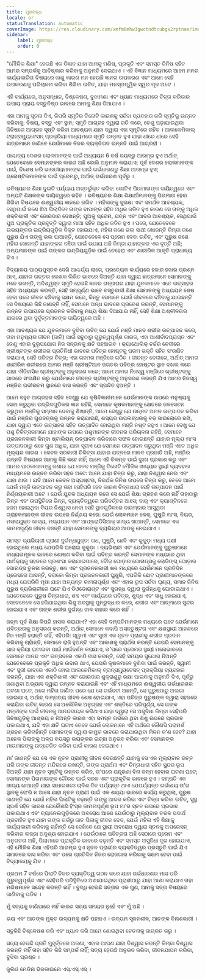 ```yaml
---
title: ମୁଖବନ୍ଧ
locale: or
statusTranslation: automatic
coverImage: https://res.cloudinary.com/xmfm6mhw3gwctndtcubgx2rptnae/image/upload/v1740337243/small_cover_educacion_fundamental_a051170f1c.webp
sidebar:
    label: ମୁଖବନ୍ଧ
    order: 0
---
```

"ମୌଳିକ ଶିକ୍ଷା" ହେଉଛି ଏକ ବିଜ୍ଞାନ ଯାହା ଆମକୁ ମଣିଷ, ପ୍ରକୃତି ଏବଂ ସମସ୍ତ ଜିନିଷ ସହିତ ଆମର ସମ୍ପର୍କକୁ ଆବିଷ୍କାର କରିବାକୁ ଅନୁମତି ଦେଇଥାଏ । ଏହି ବିଜ୍ଞାନ ମାଧ୍ୟମରେ ଆମେ ମନର କାର୍ଯ୍ୟକାରିତା ବିଷୟରେ ଜାଣୁ କାରଣ ମନ ହେଉଛି ଜ୍ଞାନର ଉପକରଣ ଏବଂ ଆମେ ସେହି ଉପକରଣକୁ ପରିଚାଳନା କରିବା ଶିଖିବା ଉଚିତ, ଯାହା ମନସ୍ତାତ୍ତ୍ୱିକ ସ୍ୱର ମୂଳ ଅଟେ ।

ଏହି କାର୍ଯ୍ୟରେ, ଅନୁସନ୍ଧାନ, ବିଶ୍ଳେଷଣ, ବୁଝାମଣା ଏବଂ ଧ୍ୟାନ ମାଧ୍ୟମରେ ଚିନ୍ତା କରିବାର ଉପାୟ ପ୍ରାୟ ବସ୍ତୁନିଷ୍ଠ ଭାବରେ ଆମକୁ ଶିକ୍ଷା ଦିଆଯାଏ ।

ଏହା ଆମକୁ ସୂଚନା ଦିଏ, କିପରି ସ୍ମୃତିର ତିନୋଟି କାରଣକୁ ସର୍ବଦା ବ୍ୟବହାର କରି ସ୍ମୃତିକୁ ଉନ୍ନତ କରିବାକୁ: ବିଷୟ, ବସ୍ତୁ ଏବଂ ସ୍ଥାନ; ସ୍ମୃତି ଆଗ୍ରହ ଦ୍ୱାରା ଗତି କରେ, ତେଣୁ ପଢ଼ାଯାଉଥିବା ଜିନିଷରେ ଆଗ୍ରହ ସୃଷ୍ଟି କରିବା ଆବଶ୍ୟକ ଯାହା ଦ୍ୱାରା ଏହା ସ୍ମୃତିରେ ରହିବ । ଆଲକେମିକାଲ୍ ଟ୍ରାନ୍ସମ୍ୟୁଟେସନ୍ ପ୍ରକ୍ରିୟା ମାଧ୍ୟମରେ ସ୍ମୃତି ଉନ୍ନତ ହୁଏ ଯାହା ଧୀରେ ଧୀରେ ସେହି ଛାତ୍ରମାନେ ଜାଣିବେ ଯେଉଁମାନେ ନିଜର ବ୍ୟକ୍ତିଗତ ଉନ୍ନତି ପାଇଁ ଆଗ୍ରହୀ ।

ପାଶ୍ଚାତ୍ୟ ଦେଶର ଲୋକମାନଙ୍କ ପାଇଁ ଅଧ୍ୟୟନ 6 ବର୍ଷ ବୟସରୁ ଆରମ୍ଭ ହୁଏ ଅର୍ଥାତ୍ ଯେତେବେଳେ ସେମାନଙ୍କର କାରଣ ଅଛି ବୋଲି ଅନୁମାନ କରାଯାଏ; ପୂର୍ବ ଦେଶର ଲୋକମାନଙ୍କ ପାଇଁ, ବିଶେଷ କରି ଭାରତୀୟମାନଙ୍କ ପାଇଁ ଗର୍ଭଧାରଣରୁ ଶିକ୍ଷା ଆରମ୍ଭ ହୁଏ; ଗ୍ନୋଷ୍ଟିକମାନଙ୍କ ପାଇଁ ପ୍ରେମରୁ, ଅର୍ଥାତ୍ ଗର୍ଭଧାରଣ ପୂର୍ବରୁ ।

ଭବିଷ୍ୟତର ଶିକ୍ଷା ଦୁଇଟି ପର୍ଯ୍ୟାୟ ଅନ୍ତର୍ଭୁକ୍ତ କରିବ: ଗୋଟିଏ ପିତାମାତାଙ୍କ ଦାୟିତ୍ୱରେ ଏବଂ ଅନ୍ୟଟି ଶିକ୍ଷକଙ୍କ ଦାୟିତ୍ୱରେ ରହିବ । ଭବିଷ୍ୟତର ଶିକ୍ଷା ଶିକ୍ଷାର୍ଥୀମାନଙ୍କୁ ପିତାମାତା ହେବା ଶିଖିବା ବିଷୟରେ ଈଶ୍ୱରୀୟ ଜ୍ଞାନରେ ରଖିବ । ମହିଳାଙ୍କୁ ସୁରକ୍ଷା ଏବଂ ସମର୍ଥନ ଆବଶ୍ୟକ, ସେଥିପାଇଁ ଜଣେ ଝିଅ ପିଲାଦିନେ ତାଙ୍କ ବାପାଙ୍କ ସହିତ ଅଧିକ ଜଡିତ ହୁଏ କାରଣ ସେ ତାଙ୍କୁ ଅଧିକ ଶକ୍ତିଶାଳୀ ଏବଂ ଜୋରଦାର ଦେଖନ୍ତି; ପୁଅକୁ ପ୍ରେମ, ଯତ୍ନ ଏବଂ ଆଦର ଆବଶ୍ୟକ, ସେଥିପାଇଁ ପୁଅ ପ୍ରାକୃତିକ ପ୍ରବୃତ୍ତି ଦ୍ୱାରା ମାଆ ସହିତ ଅଧିକ ଜଡିତ ହୁଏ । ପରେ, ଯେତେବେଳେ ଉଭୟଙ୍କର ଇନ୍ଦ୍ରିୟଗୁଡ଼ିକ ବିକୃତ ହୋଇଯାଏ, ମହିଳା ଜଣେ ଭଲ ସାଥୀ ଖୋଜନ୍ତି କିମ୍ବା ଜଣେ ପୁରୁଷ ଯିଏ ତାଙ୍କୁ ଭଲ ପାଆନ୍ତି, ଯେତେବେଳେ ସେ ପ୍ରେମ ଦେବା ଉଚିତ୍, ଏବଂ ପୁରୁଷ ଜଣେ ମହିଳା ଖୋଜନ୍ତି ଯାହାଙ୍କର ବଞ୍ଚିବା ପାଇଁ ଉପାୟ ଅଛି କିମ୍ବା ଯାହାଙ୍କର ଏକ ବୃତ୍ତି ଅଛି; ଅନ୍ୟମାନଙ୍କ ପାଇଁ ତାଙ୍କର ଇନ୍ଦ୍ରିୟଗୁଡ଼ିକ ପାଇଁ ଚେହେରା ଏବଂ ଶାରୀରିକ ଆକୃତି ପ୍ରାଧାନ୍ୟ ଦିଏ ।

ବିଦ୍ୟାଳୟ ପାଠ୍ୟପୁସ୍ତକ ଦେଖି ଆଶ୍ଚର୍ଯ୍ୟ ଲାଗେ, ପ୍ରତ୍ୟେକ କାର୍ଯ୍ୟରେ ହଜାର ହଜାର ପ୍ରଶ୍ନ ଥାଏ, ଯାହାର ଉତ୍ତର ଲେଖକ ଲିଖିତ ଭାବରେ ଦିଅନ୍ତି ଯାହା ଦ୍ୱାରା ଛାତ୍ରମାନେ ସେମାନଙ୍କୁ ମନେ ରଖନ୍ତି, ଅବିଶ୍ୱସ୍ତ ସ୍ମୃତି ହେଉଛି ଜ୍ଞାନର ଗନ୍ତାଘର ଯାହା ଯୁବକମାନେ ଏତେ ଉତ୍ସାହର ସହିତ ଅଧ୍ୟୟନ କରନ୍ତି, ସେହି ସମ୍ପୂର୍ଣ୍ଣ ଭାବେ ବସ୍ତୁବାଦୀ ଶିକ୍ଷା ସେମାନଙ୍କୁ ଅଧ୍ୟୟନ ଶେଷ ହେବା ପରେ ଜୀବନ ବଞ୍ଚିବାକୁ ସକ୍ଷମ କରେ, କିନ୍ତୁ ସେମାନେ ଯେଉଁ ଜୀବନରେ ବଞ୍ଚିବାକୁ ଯାଉଛନ୍ତି ସେ ବିଷୟରେ କିଛି ଜାଣନ୍ତି ନାହିଁ, ସେମାନେ ଅନ୍ଧ ଭାବରେ ପ୍ରବେଶ କରନ୍ତି, ସେମାନଙ୍କୁ ଉନ୍ନତ ଉପାୟରେ ପ୍ରଜନନ କରିବାକୁ ମଧ୍ୟ ଶିକ୍ଷା ଦିଆଯାଇ ନାହିଁ, ସେହି ଶିକ୍ଷା ଅଶ୍ଳୀଳତାର ଛାଇରେ ଥିବା ଦୁର୍ବୃତ୍ତମାନଙ୍କ ଦାୟିତ୍ୱରେ ଅଛି ।

ଏହା ଆବଶ୍ୟକ ଯେ ଯୁବକମାନେ ବୁଝିବା ଉଚିତ୍ ଯେ ଯେଉଁ ମଞ୍ଜି ମାନବ ଶରୀର ଉତ୍ପାଦନ କରେ, ତାହା ମନୁଷ୍ୟର ଜୀବନ (ଜାତି) ପାଇଁ ସବୁଠାରୁ ଗୁରୁତ୍ୱପୂର୍ଣ୍ଣ କାରକ, ଏହା ଆଶୀର୍ବାଦପ୍ରାପ୍ତ ଏବଂ ତେଣୁ ଏହାର ଦୁରୂପଯୋଗ ନିଜ ସନ୍ତାନକୁ କ୍ଷତି ପହଞ୍ଚାଇବ । କ୍ୟାଥୋଲିକ୍ ଚର୍ଚ୍ଚର ବେଦୀରେ ଖ୍ରୀଷ୍ଟଙ୍କ ଶରୀରର ପ୍ରତିନିଧୀ ଭାବରେ ପବିତ୍ର ହୋଷ୍ଟକୁ ପରମ ଭକ୍ତି ସହିତ ସଂରକ୍ଷିତ କରାଯାଏ, ସେହି ପବିତ୍ର ଚିତ୍ର; ଏହା ଗହମର ମଞ୍ଜିରେ ଗଠିତ । ଜୀବନ୍ତ ବେଦୀରେ, ଅର୍ଥାତ୍ ଆମର ଶାରୀରିକ ଶରୀରରେ ଆମର ମଞ୍ଜି ଖ୍ରୀଷ୍ଟିଆନ ଜଗତର ପବିତ୍ର ହୋଷ୍ଟର ସ୍ଥାନ ଦଖଲ କରେ ଯାହା ଐତିହାସିକ ଖ୍ରୀଷ୍ଟଙ୍କୁ ଅନୁସରଣ କରେ; ଆମେ ଆମର ନିଜସ୍ୱ ମଞ୍ଜିରେ ଖ୍ରୀଷ୍ଟଙ୍କୁ ସାରରେ ସଂରକ୍ଷିତ କରୁ ଯେଉଁମାନେ ଜୀବନ୍ତ ଖ୍ରୀଷ୍ଟଙ୍କୁ ଅନୁସରଣ କରନ୍ତି ଯିଏ ଆମର ନିଜସ୍ୱ ମଞ୍ଜିର ଗଭୀରତମ ସ୍ଥାନରେ ବାସ କରନ୍ତି ଏବଂ ସ୍ପନ୍ଦିତ ହୁଅନ୍ତି ।

ଆମେ ବହୁତ ଆଗ୍ରହର ସହିତ ଦେଖୁଛୁ ଯେ କୃଷିବିଜ୍ଞାନୀମାନେ ଯେଉଁମାନଙ୍କ ଉପରେ ମନୁଷ୍ୟକୁ ସେବା କରୁଥିବା ଉଦ୍ଭିଦଗୁଡିକର ଜ୍ଞାନ ରହିଛି, ସେମାନେ କୃଷକମାନଙ୍କୁ କ୍ଷେତରେ ଜଳସେଚନ କରୁଥିବା ମଞ୍ଜିକୁ ସମ୍ମାନ ଦେବାକୁ ଶିଖାନ୍ତି, ଆମେ ଦେଖୁଛୁ ଯେ ଉନ୍ନତ ଅମଳ ଉତ୍ପାଦନ କରିବା ପାଇଁ ମଞ୍ଜିର ଗୁଣବତ୍ତାକୁ ଉନ୍ନତ କରାଯାଇଛି, ଶସ୍ୟର ଉପଲବ୍ଧତାକୁ ବଡ଼ ସାଇଲୋରେ ରଖି, ଯାହା ଦ୍ୱାରା ଏତେ ଉତ୍ସାହର ସହିତ ଉତ୍ପାଦିତ ହୋଇଥିବା ମଞ୍ଜି ନଷ୍ଟ ନହୁଏ । ଆମେ ଦେଖୁ ଯେ ପଶୁ ଚିକିତ୍ସକମାନେ ଯାହାଙ୍କ ଉପରେ ପଶୁମାନଙ୍କ ଜୀବନର ପରିଚାଳନା ରହିଛି, ସେମାନେ ପ୍ରଜନନକାରୀ କିମ୍ବା ଷ୍ଟାଲିୟନ୍ ଉତ୍ପାଦନ କରିବାରେ ସଫଳ ହୋଇଛନ୍ତି ଯାହାର ମୂଲ୍ୟ ମାଂସ ଉତ୍ପାଦଠାରୁ ଶହେ ଗୁଣ ଅଧିକ, ଯାହା ସୂଚାଏ ଯେ ସେମାନେ ଉତ୍ପାଦନ କରୁଥିବା ମଞ୍ଜି ଏତେ ଅଧିକ ମୂଲ୍ୟର କାରଣ । କେବଳ ସରକାରୀ ଚିକିତ୍ସା ଯାହାର ଯତ୍ନରେ ମାନବ ପ୍ରଜାତି ଅଛି, ମଞ୍ଜିର ଉନ୍ନତି ବିଷୟରେ ଆମକୁ କିଛି କହେ ନାହିଁ; ଆମେ ଏହି ବିଳମ୍ବ ପାଇଁ ଦୁଃଖ ପ୍ରକାଶ କରୁ ଏବଂ ଆମର ପାଠକମାନଙ୍କୁ ଜଣାଉ ଯେ ମାନବ ମଞ୍ଜିକୁ ତିନୋଟି ମୌଳିକ ଖାଦ୍ୟର ସ୍ଥାୟୀ ବ୍ୟବହାର ମାଧ୍ୟମରେ ଉନ୍ନତ କରିବା ସହଜ ଅଟେ: ଆମେ ଯାହା ଚିନ୍ତା କରୁ, ଯାହା ନିଶ୍ୱାସ ନେଉ ଏବଂ ଯାହା ଖାଉ । ଯଦି ଆମେ କେବଳ ଅସ୍ପଷ୍ଟତା, ନିରର୍ଥକ ଜିନିଷ ଉପରେ ଚିନ୍ତା କରୁ, ତେବେ ଆମେ ଯେଉଁ ମଞ୍ଜି ଉତ୍ପାଦନ କରୁ ତାହା ସେହିପରି ହେବ କାରଣ ଚିନ୍ତାଧାରା ସେହି ଉତ୍ପାଦନ ପାଇଁ ନିର୍ଣ୍ଣୟକାରୀ ଅଟେ । ଯେଉଁ ଯୁବକ ଅଧ୍ୟୟନ କରେ ସେ ଯେଉଁ ଶିକ୍ଷା ଗ୍ରହଣ କରେ ନାହିଁ ତାହାଠାରୁ ଭିନ୍ନ ଏବଂ ଉପସ୍ଥିତିରେ ଭିନ୍ନ, ବ୍ୟକ୍ତିତ୍ୱରେ ପରିବର୍ତ୍ତନ ଆସେ; ବାର୍ ଏବଂ କ୍ୟାଣ୍ଟିନରେ ହଜମ ହୋଇଥିବା ବିୟର ନିଶ୍ୱାସ ନେବା ସେହି ସ୍ଥାନଗୁଡିକରେ ବାରମ୍ବାର ଆସୁଥିବା ଗ୍ରାହକମାନଙ୍କ ଜୀବନ ଉପରେ ନିର୍ଣ୍ଣୟ କରେ: ଯେଉଁ ଲୋକମାନେ କେକ୍, ଘୁଷୁରି ମାଂସ, ବିୟର, ମସଲାଯୁକ୍ତ ଖାଦ୍ୟ, ମଦ୍ୟପାନ ଏବଂ ଆଫ୍ରୋଡିସିଆକ୍ ଖାଦ୍ୟ ଖାଆନ୍ତି, ସେମାନେ ଏକ କାମନାପୂର୍ଣ୍ଣ ଜୀବନ ବଞ୍ଚନ୍ତି ଯାହା ସେମାନଙ୍କୁ ବ୍ୟଭିଚାର ଆଡକୁ ନେଇଯାଏ ।

ସମସ୍ତ ବ୍ୟଭିଚାରୀ ପ୍ରାଣୀ ଦୁର୍ଗନ୍ଧଯୁକ୍ତ: ଗଧ, ଘୁଷୁରି, ଛେଳି ଏବଂ କୁକୁଡ଼ା ମଧ୍ୟ ପକ୍ଷୀ ହୋଇଥିଲେ ମଧ୍ୟ ଯେପରିକି ଘରୋଇ କୁକୁଡ଼ା । ବ୍ୟଭିଚାରୀ ଏବଂ ଯେଉଁମାନଙ୍କୁ ପୁରୁଷମାନେ ବାଧ୍ୟତାମୂଳକ ଭାବରେ ଶୋଷଣ କରିବା ପାଇଁ ପବିତ୍ର କରନ୍ତି ସେମାନଙ୍କ ମଧ୍ୟରେ ଥିବା ପାର୍ଥକ୍ୟକୁ ସହଜରେ ପ୍ରଶଂସା କରାଯାଇପାରେ, ଦୌଡ଼ ଘୋଡ଼ାର ଗୋନାଡ୍ସକୁ ଲୋଡିଙ୍ଗ୍ ଘୋଡ଼ାର ଗୋନାଡ୍ସ ତୁଳନା କରନ୍ତୁ, ଷଣ୍ଢ ଏବଂ ପ୍ରଜନନକାରୀ ଷଣ୍ଢ ମଧ୍ୟରେ ଯେଉଁମାନେ ପ୍ରତିଦିନ ପ୍ରେସରେ ଆସନ୍ତି, ବରାକୋ କିମ୍ବା ପ୍ରଜନନକାରୀ ଘୁଷୁରି, ଏପରିକି ଛୋଟ ପ୍ରାଣୀମାନଙ୍କରେ ମଧ୍ୟ ଯେପରିକି ମୂଷା ଯାହା ଅତ୍ୟନ୍ତ କାମନାପୂର୍ଣ୍ଣ ଏବଂ ଏହାର ରୂପ ସର୍ବଦା ଘୃଣ୍ୟ, ସମାନ ଜିନିଷ ପୁରୁଷ ବ୍ୟଭିଚାରୀରେ ଘଟେ ଯିଏ ଡିଓଡୋରାଣ୍ଟ ଏବଂ ସୁଗନ୍ଧ ଦ୍ୱାରା ଦୁର୍ଗନ୍ଧକୁ ଘୋଡାଇଥାଏ । ଯେତେବେଳେ ପୁରୁଷ ଚିନ୍ତାଧାରା, ଶବ୍ଦ ଏବଂ କାର୍ଯ୍ୟରେ ପବିତ୍ର, ଶୁଦ୍ଧ ଏବଂ ସାଧୁ ହୋଇଯାଏ, ସେତେବେଳେ ସେ ହଜିଯାଇଥିବା ଶିଶୁ ଅବସ୍ଥାକୁ ପୁନରୁଦ୍ଧାର କରେ, ଶରୀର ଏବଂ ଆତ୍ମାରେ ସୁନ୍ଦର ହୋଇଯାଏ ଏବଂ ତାଙ୍କ ଶରୀର ଦୁର୍ଗନ୍ଧ ଝାଳ ବାହାର କରେ ନାହିଁ ।

ଜନ୍ମ ପୂର୍ବ ଶିକ୍ଷା କିପରି ହାସଲ କରାଯାଏ? ଏହା ସେହି ଦମ୍ପତିମାନଙ୍କ ମଧ୍ୟରେ ଘଟେ ଯେଉଁମାନେ ପବିତ୍ରତାକୁ ଅନୁସରଣ କରନ୍ତି, ଅର୍ଥାତ୍ ସେମାନେ କଦାପି ଅସନ୍ତୁଷ୍ଟତା ଏବଂ କ୍ଷଣସ୍ଥାୟୀ ଆନନ୍ଦରେ ନିଜ ମଞ୍ଜି ହରାନ୍ତି ନାହିଁ, ଏହିପରି: ସ୍ୱାମୀ ଏବଂ ସ୍ତ୍ରୀ ଏକ ନୂତନ ପ୍ରାଣୀକୁ ଶରୀର ପ୍ରଦାନ କରିବାକୁ ଚାହାଁନ୍ତି, ସେମାନେ ରାଜି ହୁଅନ୍ତି ଏବଂ ଆକାଶକୁ ପ୍ରାର୍ଥନା କରନ୍ତି ଯେପରି ସେମାନଙ୍କୁ ସାର କ୍ରିୟା ଘଟାଇବା ପାଇଁ ମାର୍ଗଦର୍ଶନ କରାଯାଏ, ତା’ପରେ ପ୍ରେମର ସ୍ଥାୟୀ ମନୋଭାବରେ ସେମାନେ ଆନନ୍ଦ ଏବଂ ଉତ୍ସବରେ ଏକାଠି ବାସ କରନ୍ତି, ସେହି ସମୟର ସୁଯୋଗ ନିଅନ୍ତି ଯେତେବେଳେ ପ୍ରକୃତି ଅଧିକ ଉଦାର ଥାଏ, ଯେପରି କୃଷକମାନେ ବୁଣିବା ପାଇଁ କରନ୍ତି, ସ୍ୱାମୀ ଏବଂ ସ୍ତ୍ରୀ ଭାବରେ ଏକାଠି ହୋଇ ଆଲକେମିକାଲ୍ ଟ୍ରାନ୍ସମ୍ୟୁଟେସନ୍ ପ୍ରକ୍ରିୟା ବ୍ୟବହାର କରନ୍ତି, ଯାହା ଏକ ଶକ୍ତିଶାଳୀ ଏବଂ ଜୋରଦାର ଶୁକ୍ରାଣୁରୁ ରକ୍ଷା ପାଇବାକୁ ଅନୁମତି ଦିଏ, ପୂର୍ବରୁ ଜଣାଥିବା ଅଭ୍ୟାସ ଦ୍ୱାରା ଉନ୍ନତ କରାଯାଇଛି ଏବଂ ଏହି ମାଧ୍ୟମରେ ଈଶ୍ୱରୀୟ ଗର୍ଭଧାରଣର ଘଟଣା ଘଟେ, ଥରେ ମହିଳା ଜାଣିବା ପରେ ଯେ ସେ ଗର୍ଭବତୀ ଅଛନ୍ତି, ସେ ପୁରୁଷଠାରୁ ଅଲଗା ହୋଇଯାଏ, ଅର୍ଥାତ୍ ଦାମ୍ପତ୍ୟ ଜୀବନ ଶେଷ ହୋଇଯାଏ, ଏହା ପବିତ୍ର ପୁରୁଷଙ୍କ ଦ୍ୱାରା ସହଜରେ କରାଯିବା ଉଚିତ୍ କାରଣ ସେ ଅଲୌକିକ ଅନୁଗ୍ରହ ଏବଂ ଶକ୍ତିରେ ପରିପୂର୍ଣ୍ଣ, ସେ ତାଙ୍କ ପତ୍ନୀଙ୍କ ପାଇଁ ଜୀବନକୁ ଆନନ୍ଦଦାୟକ କରିଥାଏ ଯାହା ଦ୍ୱାରା ସେ ଅସୁବିଧା କିମ୍ବା ସେହିପରି ଜିନିଷଗୁଡ଼ିକୁ ଆଶ୍ରୟ ନ ନିଅନ୍ତି କାରଣ ଏହା ସମସ୍ତ ଗର୍ଭରେ ଥିବା ଶିଶୁ ଉପରେ ପ୍ରଭାବ ପକାଇଥାଏ, ଯଦି ଏହା କ୍ଷତି ଘଟାଏ ତେବେ ଯେଉଁ ଲୋକମାନେ ଏହି ଅର୍ଥରେ କୌଣସି ପରାମର୍ଶ ଗ୍ରହଣ କରିନାହାଁନ୍ତି ସେମାନଙ୍କ ଦ୍ୱାରା କାମୁକ ଭାବରେ କରାଯାଉଥିବା ମିଳନ କ’ଣ ହେବ? ଯାହା ଅନେକ ପିଲାଙ୍କୁ ଅଳ୍ପ ବୟସରୁ ଭୟଙ୍କର ଇଚ୍ଛା ଅନୁଭବ କରିବା ଏବଂ ସେମାନଙ୍କ ମାତାମାନଙ୍କୁ ଉତ୍ତେଜିତ କରିବା ପାଇଁ କାରଣ ଦେଇଥାଏ ।

ମା’ ଜାଣନ୍ତି ଯେ ସେ ଏକ ନୂତନ ପ୍ରାଣୀକୁ ଜୀବନ ଦେଉଛନ୍ତି ଯାହାକୁ ସେ ଏକ ମୂଲ୍ୟବାନ ରତ୍ନ ପରି ତାଙ୍କ ଜୀବନ୍ତ ମନ୍ଦିରରେ ରଖନ୍ତି, ତାଙ୍କ ପ୍ରାର୍ଥନା ଏବଂ ଚିନ୍ତାଧାରା ସହିତ ସୁନ୍ଦର ରୂପ ଦିଅନ୍ତି ଯାହା ନୂତନ ସୃଷ୍ଟିକୁ ଉନ୍ନତ କରିବ, ତା’ପରେ ଯନ୍ତ୍ରଣା ବିନା ଜନ୍ମ ହେବାର ଘଟଣା ଘଟେ; ସେମାନଙ୍କ ପିତାମାତାଙ୍କ ଗୌରବ ପାଇଁ ସରଳ ଏବଂ ପ୍ରାକୃତିକ ଭାବରେ ହୁଏ । ଦମ୍ପତି ଏକ ଖାଦ୍ୟ ଖାଆନ୍ତି ଯାହା ସାଧାରଣତଃ ଚାଳିଶ ଦିନ ପର୍ଯ୍ୟନ୍ତ ଥାଏ ଯେପର୍ଯ୍ୟନ୍ତ ଗର୍ଭାଶୟ ତା’ର ସ୍ଥାନକୁ ଫେରି ନ ଆସେ ଯାହା ନୂତନ ପ୍ରାଣୀ ପାଇଁ ଏକ ଶଯ୍ୟା ଭାବରେ କାର୍ଯ୍ୟ କରୁଥିଲା, ପୁରୁଷ ଜାଣନ୍ତି ଯେ ଯେଉଁ ମହିଳା ପିଲାଟିକୁ ବଢ଼ାନ୍ତି ତାଙ୍କୁ ଆଦର କରିବା ଏବଂ ଚିନ୍ତା କରିବା ଉଚିତ୍, ସୁସ୍ଥ ସ୍ପର୍ଶ ସହିତ କାରଣ ଯେକୌଣସି ହିଂସ୍ର କାମନାପୂର୍ଣ୍ଣ ରୂପ ମା’ର ସ୍ତନ ଉପରେ ପ୍ରଭାବ ପକାଇଥାଏ ଏବଂ ଚ୍ୟାନେଲଗୁଡ଼ିକରେ ଅବରୋଧ ଆଣେ ଯେଉଁଠାରୁ ମୂଲ୍ୟବାନ ତରଳ ପଦାର୍ଥ ପ୍ରବାହିତ ହୁଏ ଯାହା ତାଙ୍କ ଗର୍ଭରୁ ଜାତ ପିଲାକୁ ଜୀବନ ଦେବ, ଯେଉଁ ମହିଳା ଏହି ଶିକ୍ଷାକୁ କାର୍ଯ୍ୟକାରୀ କରିବାକୁ ଚାହାଁନ୍ତି ସେ ଦେଖିବେ ଯେ ସ୍ଥାୟୀ ଅବରୋଧ ଦ୍ୱାରା ସ୍ତନକୁ ଅପରେସନ୍ କରିବାର ଲଜ୍ଜା ଅଦୃଶ୍ୟ ହୋଇଯାଏ । ଯେଉଁଠାରେ ପବିତ୍ରତା ଅଛି ସେଠାରେ ପ୍ରେମ ଏବଂ ଅନୁଗତତା ଅଛି, ପିଲାମାନେ ପ୍ରାକୃତିକ ଭାବରେ ବଢ଼ନ୍ତି ଏବଂ ସମସ୍ତ ଅସୁବିଧା ଦୂର ହୋଇଯାଏ, ଏହି ମୌଳିକ ଶିକ୍ଷା ଏହିପରି ଆରମ୍ଭ ହୁଏ ନୂତନ ପ୍ରାଣୀର ବ୍ୟକ୍ତିତ୍ୱର ପ୍ରସ୍ତୁତି ପାଇଁ ଯିଏ ସମାଜରେ ବାସ କରିବା ଏବଂ ପରେ ପ୍ରତିଦିନ ନିଜର ରୋଜଗାର କରିବାକୁ ସକ୍ଷମ ହେବା ପାଇଁ ବିଦ୍ୟାଳୟକୁ ଯିବ ।

ପ୍ରଥମ 7 ବର୍ଷରେ ପିଲାଟି ନିଜର ବ୍ୟକ୍ତିତ୍ୱ ଗଠନ କରେ ଯାହା ଗର୍ଭଧାରଣର ମାସ ପରି ଗୁରୁତ୍ୱପୂର୍ଣ୍ଣ ଏବଂ ସେହିପରି ପରିସ୍ଥିତିରେ ଅଣାଯାଇଥିବା ପ୍ରାଣୀଠାରୁ ଯାହା ଆଶା କରାଯାଏ ତାହା ମଣିଷମାନେ ସନ୍ଦେହ କରନ୍ତି ନାହିଁ । ବୁଦ୍ଧି ହେଉଛି ସତ୍ତାର ଏକ ଗୁଣ, ଆମକୁ ସତ୍ତା ବିଷୟରେ ଜାଣିବାକୁ ପଡିବ ।

ମୁଁ ସତ୍ୟକୁ ଜାଣିପାରେ ନାହିଁ କାରଣ ସତ୍ୟ ସମୟର ନୁହେଁ ଏବଂ ମୁଁ ଅଛି ।

ଭୟ ଏବଂ ଆତଙ୍କ ମୁକ୍ତ ଉଦ୍ୟମକୁ କ୍ଷତି ପହଞ୍ଚାଏ । ଉଦ୍ୟମ ସୃଜନଶୀଳ, ଆତଙ୍କ ବିନାଶକାରୀ ।

ସବୁକିଛି ବିଶ୍ଳେଷଣ କରି ଏବଂ ଧ୍ୟାନ କରି ଆମେ ଶୋଇଥିବା ଚେତନାକୁ ଜାଗ୍ରତ କରୁ ।

ସତ୍ୟ ହେଉଛି ପ୍ରତି ମୁହୂର୍ତ୍ତରେ ଅଜଣା, ଏହାର ଆପଣ ଯାହା ବିଶ୍ୱାସ କରନ୍ତି କିମ୍ବା ବିଶ୍ୱାସ କରନ୍ତି ନାହିଁ ତାହା ସହିତ କିଛି ସମ୍ପର୍କ ନାହିଁ; ସତ୍ୟ ହେଉଛି ଅନୁଭବ କରିବା, ଜୀବନଯାପନ କରିବା, ବୁଝିବା ପ୍ରଶ୍ନ ।

ଜୁଲିଓ ମେଡିନା ଭିଜକାଇନୋ
ଏସ୍.ଏସ୍.ଏସ୍ ।

